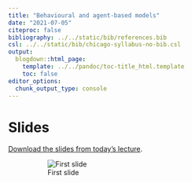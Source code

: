 ```yaml
---
title: "Behavioural and agent-based models"
date: "2021-07-05"
citeproc: false
bibliography: ../../static/bib/references.bib
csl: ../../static/bib/chicago-syllabus-no-bib.csl
output:
  blogdown::html_page:
    template: ../../pandoc/toc-title_html.template
    toc: false
editor_options:
  chunk_output_type: console
---
```


# Slides

[Download the slides from today's lecture](/slides/GEOG5927-session3_2019-11-25.pptx).

<figure>
![First slide](/images/slides/slides_2019-11-25.png)
</figure>
